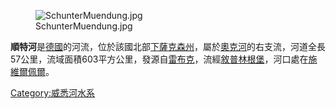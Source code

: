 [[Image:SchunterMuendung.jpg|right]]

'''順特河'''是[[德國|德國]]的河流，位於該國北部[[下薩克森州|下薩克森州]]，屬於[[奧克河|奧克河]]的右支流，河道全長57公里，流域面積603平方公里，發源自[[雷布克|雷布克]]，流經[[敘普林根堡|敘普林根堡]]，河口處在[[施維爾佩爾|施維爾佩爾]]。

{{Germany-geo-stub}}
[[Category:威悉河水系|Category:威悉河水系]]